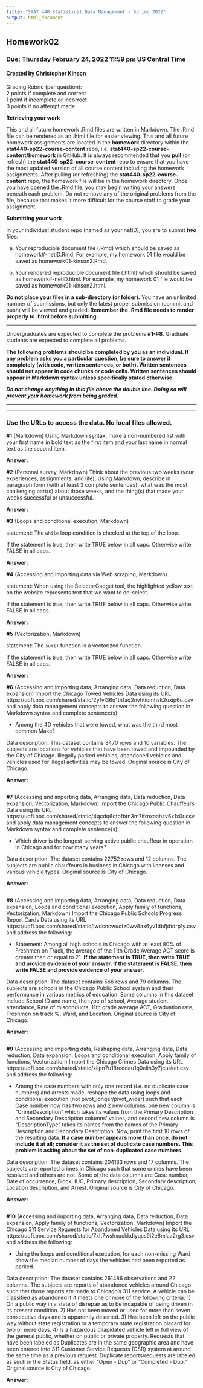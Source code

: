---
title: "STAT 440 Statistical Data Management - Spring 2022"
output: html_document
---

## Homework02
### Due: Thursday February 24, 2022 11:59 pm US Central Time
#### Created by Christopher Kinson

Grading Rubric (per question):  
2 points if complete and correct  
1 point if incomplete or incorrect  
0 points if no attempt made  


**Retrieving your work**

This and all future homework .Rmd files are written in Markdown. The .Rmd file can be rendered as an .html file for easier viewing. This and all future homework assignments are located in the **homework** directory within the **stat440-sp22-course-content** repo, i.e. **stat440-sp22-course-content/homework** in GitHub. It is always recommended that you **pull** (or refresh) the **stat440-sp22-course-content** repo to ensure that you have the most updated version of all course content including the homework assignments. After pulling (or refreshing) the **stat440-sp22-course-content** repo, the homework file will be in the homework directory. Once you have opened the .Rmd file, you may begin writing your answers beneath each problem. Do not remove any of the original problems from the file, because that makes it more difficult for the course staff to grade your assignment. 

**Submitting your work**

In your individual student repo (named as your netID), you are to submit ***two*** files:

a. Your reproducible document file (.Rmd) which should be saved as homework#-netID.Rmd. For example, my homework 01 file would be saved as homework01-kinson2.Rmd.

b. Your rendered reproducible document file (.html) which should be saved as homework#-netID.html. For example, my homework 01 file would be saved as homework01-kinson2.html.

**Do not place your files in a sub-directory (or folder).** You have an unlimited number of submissions, but only the latest proper submission (commit and push) will be viewed and graded. **Remember the .Rmd file needs to render properly to .html before submitting.** 


***

Undergraduates are expected to complete the problems **#1-#8**. Graduate students are expected to complete all problems.

**The following problems should be completed by you as an individual. If any problem asks you a particular question, be sure to answer it completely (with code, written sentences, or both). Written sentences should not appear in code chunks or code cells. Written sentences should appear in Markdown syntax unless specifically stated otherwise.**

***Do not change anything in this file above the double line. Doing so will prevent your homework from being graded.***

***
***

### Use the URLs to access the data. No local files allowed.


**#1** (Markdown) Using Markdown syntax, make a non-numbered list with your first name in bold text as the first item and your last name in normal text as the second item.

**Answer:**

**#2** (Personal survey, Markdown) Think about the previous two weeks (your experiences, assignments, and life). Using Markdown, describe in paragraph form (with at least 3 complete sentences): what was the most challenging part(s) about those weeks, and the thing(s) that made your weeks successful or unsuccessful.

**Answer:** 

**#3** (Loops and conditional execution, Markdown)

statement: The `while` loop condition is checked at the top of the loop.

If the statement is true, then write TRUE below in all caps. Otherwise write FALSE in all caps.

**Answer:**

**#4** (Accessing and importing data via Web scraping, Markdown)

statement: When using the SelectorGadget tool, the highlighted yellow text on the website represents text that we want to de-select.

If the statement is true, then write TRUE below in all caps. Otherwise write FALSE in all caps.

**Answer:**

**#5** (Vectorization, Markdown) 

statement: The `sum()` function is a vectorized function.

If the statement is true, then write TRUE below in all caps. Otherwise write FALSE in all caps.

**Answer:** 

**#6** (Accessing and importing data, Arranging data, Data reduction, Data expansion) Import the Chicago Towed Vehicles Data using its URL https://uofi.box.com/shared/static/2yfvl36q1th1aq2nvhtiomhsk2uxip6u.csv and apply data management concepts to answer the following question in Markdown syntax and complete sentence(s): 

- Among the 4D vehicles that were towed, what was the third most common Make? 

Data description: This dataset contains 3470 rows and 10 variables. The subjects are locations for vehicles that have been towed and impounded by the City of Chicago. Illegally parked vehicles, abandoned vehicles and vehicles used for illegal activities may be towed. Original source is City of Chicago.

**Answer:**

```{r prob6}

```

**#7** (Accessing and importing data, Arranging data, Data reduction, Data expansion,  Vectorization, Markdown) Import the Chicago Public Chauffeurs Data using its URL https://uofi.box.com/shared/static/4qcdq6qtofbtn3m7ifrnxaahzv6x1x0r.csv and apply data management concepts to answer the following question in Markdown syntax and complete sentence(s):

- Which driver is the longest-serving active public chauffeur in operation in Chicago and for how many years?

Data description: The dataset contains 22752 rows and 12 columns. The subjects are public chauffeurs in business in Chicago with licenses and various vehicle types. Original source is City of Chicago.

**Answer:**

```{r prob7}

```

**#8** (Accessing and importing data, Arranging data, Data reduction, Data expansion, Loops and conditional execution, Apply family of functions, Vectorization, Markdown) Import the Chicago Public Schools Progress Report Cards Data using its URL https://uofi.box.com/shared/static/iwdcncwuotz0wv8ax6yv1dbfjdtdrp1y.csv and address the following:

- Statement: Among all high schools in Chicago with at least 80% of Freshmen on Track, the average of the 11th Grade Average ACT score is greater than or equal to 21. **If the statement is TRUE, then write TRUE and provide evidence of your answer. If the statement is FALSE, then write FALSE and provide evidence of your answer.**

Data description: The dataset contains 566 rows and 79 columns. The subjects are schools in the Chicago Public School system and their performance in various metrics of education. Some columns in this dataset include School ID and name, the type of school, Average student attendance, Rate of misconducts, 11th grade average ACT, Graduation rate, Freshmen on track %, Ward, and Location. Original source is City of Chicago.

**Answer:**

```{r prob8}

```

**#9** (Accessing and importing data, Reshaping data, Arranging data, Data reduction, Data expansion, Loops and conditional execution, Apply family of functions, Vectorization) Import the Chicago Crimes Data using its URL https://uofi.box.com/shared/static/xiipn7u18rcddau1q0elih3y7jcusket.csv and address the following:

- Among the case numbers with only one record (i.e. no duplicate case numbers) and arrests made, reshape the data using loops and conditional execution (not pivot_longer/pivot_wider) such that each Case number now has two rows and 2 new columns: one new column is "CrimeDescription" which takes its values from the Primary Description and Secondary Description columns' values, and second new column is "DescriptionType" takes its names from the names of the Primary Description and Secondary Description. Now, print the first 10 rows of the resulting data. **If a case number appears more than once, do not include it at all; consider it as the set of duplicate case numbers. This problem is asking about the set of non-duplicated case numbers.**

Data description: The dataset contains 204133 rows and 17 columns. The subjects are reported crimes in Chicago such that some crimes have been resolved and others are not. Some of the data columns are Case number, Date of occurrence, Block, IUC, Primary description, Secondary description, Location description, and Arrest. Original source is City of Chicago.

**Answer:** 

```{r prob9}

```

**#10** (Accessing and importing data, Arranging data, Data reduction, Data expansion, Apply family of functions, Vectorization, Markdown) Import the Chicago 311 Service Requests for Abandoned Vehicles Data using its URL https://uofi.box.com/shared/static/7xlt7wshxuckkdiyqcs9i2e8mlaa2rg3.csv and address the following:

- Using the loops and conditional execution, for each non-missing Ward show the median number of days the vehicles had been reported as parked.

Data description: The dataset contains 261486 observations and 22 columns. The subjects are reports of abandoned vehicles around Chicago such that those reports are made to Chicago's 311 service. A vehicle can be classified as abandoned if it meets one or more of the following criteria: 1) On a public way in a state of disrepair as to be incapable of being driven in its present condition. 2) Has not been moved or used for more than seven consecutive days and is apparently deserted. 3) Has been left on the public way without state registration or a temporary state registration placard for two or more days. 4) Is a hazardous dilapidated vehicle left in full view of the general public, whether on public or private property. Requests that have been labeled as Duplicates are in the same geographic area and have been entered into 311 Customer Service Requests (CSR) system at around the same time as a previous request. Duplicate reports/requests are labeled as such in the Status field, as either "Open - Dup" or "Completed - Dup." Original source is City of Chicago.

**Answer:** 

```{r prob10}

```
